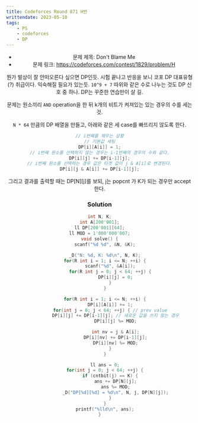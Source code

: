---
title: Codeforces Round 871 H번
writtendate: 2023-05-10
tags:
    - PS
    - codeforces
    - DP
---

<Header />

- 문제 제목: Don't Blame Me
- 문제 링크: https://codeforces.com/contest/1829/problem/H

뭔가 발상이 잘 안떠오른다 싶으면 DP인듯. 시험 끝나고 반응을 보니 코포 DP 대표유형(?) 취급이다. 익숙해질 필요가 있는듯. `10^9 + 7` 따위와 같은 수로 나누는 것도 DP 신호 중 하나. DP는 꾸준한 연습만이 살 길.

문제는 원소끼리 `AND` operation을 한 뒤 k개의 비트가 켜져있는 있는 경우의 수를 세는 것.

`N * 64` 만큼의 DP 배열을 만들고, 아래와 같은 세 case를 빠뜨리지 않도록 한다.

```cpp
// i번째를 채우는 상황
// 기본값 세팅
DP[i][A[i]] = 1;
// i번째 원소를 선택하지 않는 경우는 i-1번째의 경우의 수와 같다.
DP[i][j] += DP[i-1][j];
// i번째 원소를 선택하는 경우 값은 타겟 값이 j & A[i]로 변경된다.
DP[i][j & A[i]] += DP[i-1][j];
```

그리고 결과를 출력할 때는 DP[N][j]를 보되, j는 popcnt 가 K가 되는 경우만 accept 한다.

### Solution

```cpp
int N, K;
int A[200'001];
ll DP[200'001][64];
ll MOD = 1'000'000'007;
void solve() {
    scanf("%d %d", &N, &K);

    _D("N: %d, K: %d\n", N, K);
    for(R int i = 1; i <= N; ++i) {
        scanf("%d", &A[i]);
        for(R int j = 0; j < 64; ++j) {
            DP[i][j] = 0;
        }
    }

    for(R int i = 1; i <= N; ++i) {
        DP[i][A[i]] += 1;
        for(int j = 0; j < 64; ++j) { // prev value
            DP[i][j] += DP[i-1][j]; // 새로운 값을 쓰지 않는 경우
            DP[i][j] %= MOD;

            int nv = j & A[i];
            DP[i][nv] += DP[i-1][j];
            DP[i][nv] %= MOD;
        }
    }

    ll ans = 0;
    for(int j = 0; j < 64; ++j) {
        if (cntbit(j) == K) {
            ans += DP[N][j];
            ans %= MOD;
            _D("DP[%d][%d] = %d\n", N, j, DP[N][j]);
        }
    }
    printf("%lld\n", ans);
}
```
<TagList />
<Comment />
